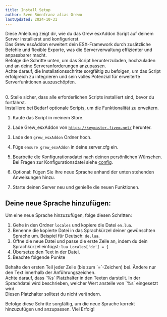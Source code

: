 ```yaml
---
title: Install Setup
author: Sven Rönnfranz alias Grewo
lastUpdated: 2024-10-31
---
```


<head>
  <link rel="stylesheet" href="./../../src/assets/css/pagestyle.css" />
</head>


Diese Anleitung zeigt dir, wie du das Grew esxAddon Script auf deinem Server installierst und konfigurierst.<br/>
Das Grew esxAddon erweitert dein ESX-Framework durch zusätzliche Befehle und flexible Exporte, was die Serververwaltung effizienter und anpassbarer macht.<br/>
Befolge die Schritte unten, um das Script herunterzuladen, hochzuladen und an deine Serveranforderungen anzupassen.<br/>
Achte darauf, die Installationsschritte sorgfältig zu befolgen, um das Script erfolgreich zu integrieren und sein volles Potenzial für erweiterte Serverfunktionen auszuschöpfen.<br/>
<br/>

<Steps>
  0. Stelle sicher, dass alle erforderlichen Scripts installiert sind, bevor du fortfährst.<br/>
     Installiere bei Bedarf optionale Scripts, um die Funktionalität zu erweitern.

  1. Kaufe das Script in meinem Store.
  
  2. Lade Grew_esxAddon von <a href="https://keymaster.fivem.net/" target="_blank">`https://keymaster.fivem.net/`</a> herunter.

  3. Lade den `grew_esxAddon` Ordner hoch.

  4. Füge `ensure grew_esxAddon` in deine server.cfg ein.

  5. Bearbeite die Konfigurationsdatei nach deinen persönlichen Wünschen.<br/>
     Bei Fragen zur Konfigurationsdatei siehe <a href="./config" target="_self">config</a>.
  
  6. Optional: Fügen Sie Ihre neue Sprache anhand der unten stehenden Anweisungen hinzu.

  7. Starte deinen Server neu und genieße die neuen Funktionen.
</Steps>

## Deine neue Sprache hinzufügen:
Um eine neue Sprache hinzuzufügen, folge diesen Schritten:
<Steps>
  1. Gehe in den Ordner `locales` und kopiere die Datei `en.lua`.
  2. Benenne die kopierte Datei in das Sprachkürzel deiner gewünschten Sprache um. Beispiel für Deutsch: `de.lua`.
  3. Öffne die neue Datei und passe die erste Zeile an, indem du dein Sprachkürzel einfügst: `lua Locales['de'] = {` 
  4. Übersetze den Text in der Datei.
  5. Beachte folgende Punkte
</Steps>

<Aside type="caution">
  Behalte den ersten Teil jeder Zeile (bis zum `=`-Zeichen) bei. Ändere nur den Text innerhalb der Anführungszeichen.
</Aside>
<Aside type="caution">
  Achte darauf, dass `%s` Platzhalter in den Texten darstellt. In der Sprachdatei wird beschrieben, welcher Wert anstelle von `%s` eingesetzt wird.<br/>
  Diesen Platzhalter solltest du nicht verändern.
</Aside>

Befolge diese Schritte sorgfältig, um die neue Sprache korrekt hinzuzufügen und anzupassen. Viel Erfolg!

